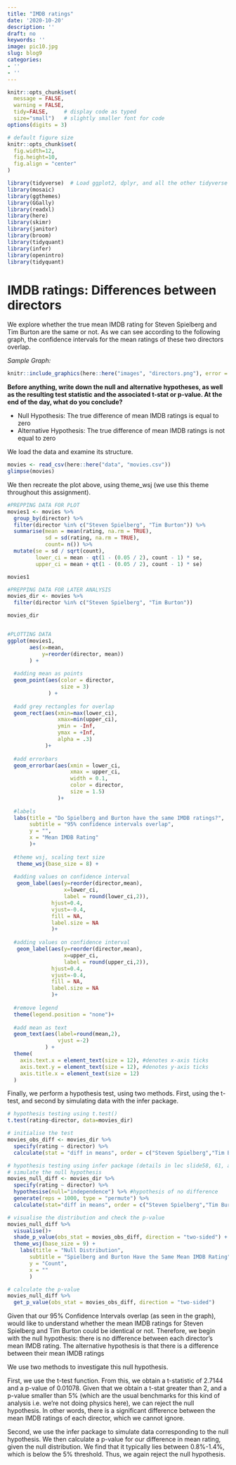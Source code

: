 ```yaml
---
title: "IMDB ratings"
date: '2020-10-20'
description: ''
draft: no
keywords: ''
image: pic10.jpg
slug: blog9
categories:
- ''
- ''
---
```



```r
knitr::opts_chunk$set(
  message = FALSE, 
  warning = FALSE, 
  tidy=FALSE,     # display code as typed
  size="small")   # slightly smaller font for code
options(digits = 3)

# default figure size
knitr::opts_chunk$set(
  fig.width=12,
  fig.height=10,
  fig.align = "center"
)
```


```r
library(tidyverse)  # Load ggplot2, dplyr, and all the other tidyverse packages
library(mosaic)
library(ggthemes)
library(GGally)
library(readxl)
library(here)
library(skimr)
library(janitor)
library(broom)
library(tidyquant)
library(infer)
library(openintro)
library(tidyquant)
```



# IMDB ratings: Differences between directors

We explore whether the true mean IMDB rating for Steven Spielberg and Tim Burton are the same or not. As we can see according to the following graph, the confidence intervals for the mean ratings of these two directors overlap. 

*Sample Graph:*
```r
knitr::include_graphics(here::here("images", "directors.png"), error = FALSE)
```

**Before anything, write down the null and alternative hypotheses, as well as the resulting test statistic and the associated t-stat or p-value. At the end of the day, what do you conclude?**

* Null Hypothesis: The true difference of mean IMDB ratings is equal to zero
* Alternative Hypothesis: The true difference of mean IMDB ratings is not equal to zero

We load the data and examine its structure.

```r
movies <- read_csv(here::here("data", "movies.csv"))
glimpse(movies)
```

We then recreate the plot above, using theme_wsj (we use this theme throughout this assignment).

```r
#PREPPING DATA FOR PLOT
movies1 <- movies %>% 
  group_by(director) %>% 
  filter(director %in% c("Steven Spielberg", "Tim Burton")) %>% 
  summarise(mean = mean(rating, na.rm = TRUE),
            sd = sd(rating, na.rm = TRUE),
            count= n()) %>%
  mutate(se = sd / sqrt(count),
         lower_ci = mean - qt(1 - (0.05 / 2), count - 1) * se,
         upper_ci = mean + qt(1 - (0.05 / 2), count - 1) * se)

movies1

#PREPPING DATA FOR LATER ANALYSIS
movies_dir <- movies %>% 
  filter(director %in% c("Steven Spielberg", "Tim Burton"))

movies_dir


#PLOTTING DATA
ggplot(movies1, 
       aes(x=mean, 
           y=reorder(director, mean))
       ) +
  
  #adding mean as points
  geom_point(aes(color = director, 
                 size = 3)
             ) +
  
  #add grey rectangles for overlap
  geom_rect(aes(xmin=max(lower_ci), 
                xmax=min(upper_ci), 
                ymin = -Inf, 
                ymax = +Inf,
                alpha = .3)
            )+
  
  #add errorbars
  geom_errorbar(aes(xmin = lower_ci, 
                    xmax = upper_ci, 
                    width = 0.1, 
                    color = director, 
                    size = 1.5)
                )+
  
  #labels
  labs(title = "Do Spielberg and Burton have the same IMDB ratings?", 
       subtitle = "95% confidence intervals overlap", 
       y = "", 
       x = "Mean IMDB Rating"
       )+
  
  #theme wsj, scaling text size
   theme_wsj(base_size = 8) +
  
  #adding values on confidence interval
   geom_label(aes(y=reorder(director,mean),
                  x=lower_ci,
                  label = round(lower_ci,2)),
              hjust=0.4, 
              vjust=-0.4, 
              fill = NA, 
              label.size = NA
              )+
  
  #adding values on confidence interval
   geom_label(aes(y=reorder(director,mean),
                  x=upper_ci,
                  label = round(upper_ci,2)),
              hjust=0.4, 
              vjust=-0.4, 
              fill = NA, 
              label.size = NA
              )+
  
  #remove legend
  theme(legend.position = "none")+
  
  #add mean as text
  geom_text(aes(label=round(mean,2), 
                vjust =-2)
            ) +
  theme(
    axis.text.x = element_text(size = 12), #denotes x-axis ticks
    axis.text.y = element_text(size = 12), #denotes y-axis ticks
    axis.title.x = element_text(size = 12)
  ) 

```

Finally, we perform a hypothesis test, using two methods. First, using the t-test, and second by simulating data with the infer package.

```r

# hypothesis testing using t.test() 
t.test(rating~director, data=movies_dir)

# initialise the test
movies_obs_diff <- movies_dir %>% 
  specify(rating ~ director) %>% 
  calculate(stat = "diff in means", order = c("Steven Spielberg","Tim Burton"))

# hypothesis testing using infer package (details in lec slide58, 61, also the question1)
# simulate the null hypothesis
movies_null_diff <- movies_dir %>% 
  specify(rating ~ director) %>%
  hypothesise(null="independence") %>% #hypothesis of no difference
  generate(reps = 1000, type = "permute") %>%
  calculate(stat="diff in means", order = c("Steven Spielberg","Tim Burton")) 

# visualise the distribution and check the p-value
movies_null_diff %>%
  visualise()+
  shade_p_value(obs_stat = movies_obs_diff, direction = "two-sided") +
  theme_wsj(base_size = 9) +
    labs(title = "Null Distribution", 
       subtitle = "Spielberg and Burton Have the Same Mean IMDB Rating", 
       y = "Count", 
       x = ""
       )

# calculate the p-value
movies_null_diff %>%
  get_p_value(obs_stat = movies_obs_diff, direction = "two-sided")

```

Given that our 95% Confidence Intervals overlap (as seen in the graph), would like to understand whether the mean IMDB ratings for Steven Spielberg and Tim Burton could be identical or not. Therefore, we begin with the null hypothesis: there is no difference between each director's mean IMDB rating. The alternative hypothesis is that there is a difference between their mean IMDB ratings

We use two methods to investigate this null hypothesis.

First, we use the t-test function. From this, we obtain a t-statistic of 2.7144 and a p-value of 0.01078. Given that we obtain a t-stat greater than 2, and a p-value smaller than 5% (which are the usual benchmarks for this kind of analysis i.e. we're not doing physics here), we can reject the null hypothesis. In other words, there is a significant difference between the mean IMDB ratings of each director, which we cannot ignore. 

Second, we use the infer package to simulate data corresponding to the null hypothesis. We then calculate a p-value for our difference in mean rating, given the null distribution. We find that it typically lies between 0.8%-1.4%, which is below the 5% threshold. Thus, we again reject the null hypothesis.